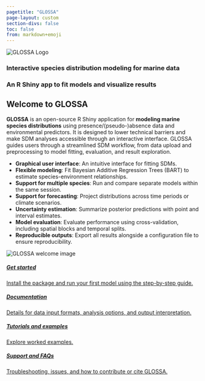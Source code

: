 ```yaml
---
pagetitle: "GLOSSA"
page-layout: custom
section-divs: false
toc: false
from: markdown+emoji
---
```


:::{.welcome-block}
<div class="welcome-image">
<img src="images/logo_glossa_text.png" alt="GLOSSA Logo">
</div>
<div class="welcome-text">
<h3>Interactive species distribution modeling for marine data</h3>
<h3>An R Shiny app to fit models and visualize results</h3>
</div>
:::

:::{.description-block}

:::{.description-content}

:::{.description-text}

## Welcome to GLOSSA

**GLOSSA** is an open-source R Shiny application for **modeling marine species distributions** using presence/(pseudo-)absence data and environmental predictors. It is designed to lower technical barriers and make SDM analyses accessible through an interactive interface. GLOSSA guides users through a streamlined SDM workflow, from data upload and preprocessing to model fitting, evaluation, and result exploration.

- **Graphical user interface**: An intuitive interface for fitting SDMs.
- **Flexible modeling**: Fit Bayesian Additive Regression Trees (BART) to estimate species-environment relationships.
- **Support for multiple species**: Run and compare separate models within the same session.
- **Support for forecasting**: Project distributions across time periods or climate scenarios.
- **Uncertainty estimation**: Summarize posterior predictions with point and interval estimates.
- **Model evaluation**: Evaluate performance using cross-validation, including spatial blocks and temporal splits.
- **Reproducible outputs**: Export all results alongside a configuration file to ensure reproducibility.

:::

<img src="images/welcome_image.png" alt="GLOSSA welcome image" class="description-image">

:::

:::

<div class="card-container">
<div class="card-deck">
<a href="get_started.qmd" class="card custom-card">
<div class="card-body">
<div class="card-icon">
<i class="bi bi-rocket-takeoff"></i>
</div>
<h5 class="card-title">Get started</h5>
<p class="card-text">Install the package and run your first model using the step-by-step guide.</p>
</div>
</a>
<a href="pages/documentation/index.qmd" class="card custom-card">
<div class="card-body">
<div class="card-icon">
<i class="bi bi-files"></i>
</div>
<h5 class="card-title">Documentation</h5>
<p class="card-text">Details for data input formats, analysis options, and output interpretation.</p>
</div>
</a>
<a href="pages/tutorials_examples/index.qmd" class="card custom-card">
<div class="card-body">
<div class="card-icon">
<i class="bi bi-puzzle"></i>
</div>
<h5 class="card-title">Tutorials and examples</h5>
<p class="card-text">Explore worked examples.</p>
</div>
</a>
<a href="under_construction.qmd" class="card custom-card">
<div class="card-body">
<div class="card-icon">
<i class="bi bi-question-circle"></i>
</div>
<h5 class="card-title">Support and FAQs</h5>
<p class="card-text">Troubleshooting, issues, and how to contribute or cite GLOSSA.</p>
</div>
</a>
</div>
</div>
